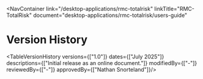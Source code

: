 
<NavContainer 
  link="/desktop-applications/rmc-totalrisk"
  linkTitle="RMC-TotalRisk" 
  document="desktop-applications/rmc-totalrisk/users-guide"
></NavContainer>

# Version History

<TableVersionHistory
    versions={["1.0"]}
    dates={["July 2025"]}
    descriptions={["Initial release as an online document."]}
    modifiedBy={["-"]}
    reviewedBy={["-"]}
    approvedBy={["Nathan Snorteland"]}/>
